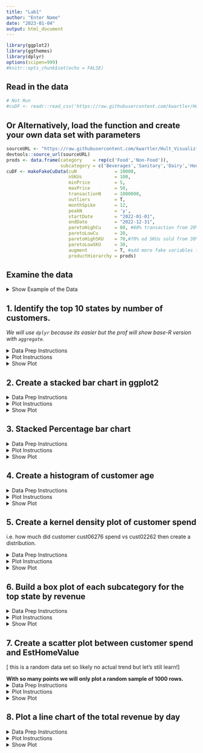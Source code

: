 ```yaml
---
title: "Lab1"
author: "Enter Name"
date: "2023-01-04"
output: html_document
---
```


```r
library(ggplot2)
library(ggthemes)
library(dplyr)
options(scipen=999)
#knitr::opts_chunk$set(echo = FALSE)

```

## Read in the data

```r
# Not Run
#cuDF <- readr::read_csv('https://raw.githubusercontent.com/kwartler/Hult_Visualizing-Analyzing-Data-with-R/main/DD1/A_Feb27/lab/grpN_10_fakeCustomerData.csv')
```

## Or Alternatively, load the function and create your own data set with parameters

```r
sourceURL <- "https://raw.githubusercontent.com/kwartler/Hult_Visualizing-Analyzing-Data-with-R/main/DD1/A_Feb27/lab/dataMaker.R"
devtools::source_url(sourceURL)
prods <- data.frame(category    = rep(c('Food','Non-Food')),
                    subcategory = c('Beverages','Sanitary','Dairy','Household'))
cuDF <- makeFakeCuData(cuN              = 10000, 
                       nSKUs            = 100, 
                       minPrice         = 5, 
                       maxPrice         = 50, 
                       transactionN     = 1000000,
                       outliers         = T,
                       monthSpike       = 12,
                       peakN            = 'y', 
                       startDate        = "2022-01-01", 
                       endDate          = "2022-12-31", 
                       paretoHighCu     = 80, #80% transaction from 20% of customers
                       paretoLowCu      = 20, 
                       paretoHighSKU    = 70,#70% od SKUs sold from 30% of SKUs
                       paretoLowSKU     = 30,
                       augment          = T, #add more fake variables from other table
                       productHierarchy = prods)
```

## Examine the data

<details>
<summary>Show Example of the Data</summary>
```r
knitr::kable(head(cuDF))
```
</details>

## 1. Identify the top 10 states by number of customers. 

*We will use `dplyr` because its easier but the prof will show base-R version with `aggregate`.*

<details>
<summary>Data Prep Instructions</summary>
- Create `customerByStateB` using `cuDF` 
     - apply `group_by` to `state`
     - apply `summarise` to create a variable `count` equal to `n_distinct` applied to the `customer` column.
     - apply `slice_max` with `n` equal to 10, referring to the `count` column previously created.
</details>

<details>
<summary>Plot Instructions</summary>  
- Create a `ggplot` with data `customerByStateB`. 
     - Aesthetics are declared so `x` equals `reorder(state, -count)`, `y` equals `count`.  This will reorder the bar from largest to smallest instead of the order of the factor levels.
     - Add a `geom_col` layer with `fill` color `#bada55`, 
     - Add the `theme_gdocs()` layer
     - Adjust the `theme` to rotate the x-axis labels 90 degrees.  This requires a new layer `theme()` with the parameter `axis.text.x` equal to `element_text(angle = 90)`
     , and add the following labels/titles
     - Add a layer `xlab` with the string "States" 
     - Add a layer `ylab` with the string "Number of Customers"
     - Add the title layer with `ggtitle` and the string "Top States by Number of Customers"
</details>

<details><summary>Show Plot</summary>

```r
# dplyr version
customerByStateB <- ____ %>%
  ____(____) %>%
  ____(____ = ____(____)) %>%
  ____(____= ____, ____)

# Now lets plot a bar chart
____(data = ____, aes(x = ____(____, -____), y = ____)) + 
  ____(fill = '#____') + 
  ____() + 
  ____(axis.text.x =____) +
  ____(____) + 
  ____(____) + 
  ____(____) +
  # Optional for bar labels
  geom_text(aes(label = count, x = state), vjust = 1.5)
  

```
</details>


## 2. Create a stacked bar chart in ggplot2
<details>
<summary>Data Prep Instructions</summary>

- Using `table()` tabulate the `cuDF` by `state` & `SKU` columns, nest this inside `as.data.frame` in an object called `SKUbyStateA`
- Use `order()` to reorder the `SKUbyStateA` by `Var1`
- Remove rows where `Freq!=0`

*Prof will show a `dplyr` method too*

- Create `idx` as a Boolean vector checking whether `SKUbyStateA$Var1` is `%in%` the `customerByStateB$state` column (this is from the previous section).
- Use `idx` to filter `SKUbyStateA` rows within square brackets.
- Left-hand assign a new column called `quartile` to `SKUbyStateA`.  It is calculated by applying `ntile` to the `Freq` with the integer parameter `4` for quartiles.  *You can also use `mutate` if you're doing `dplyr`.*
- Create `top` using `subset` applied to `SKUbyStateA` where the new `quartile` column is equal to `4`.
- Re`order` the `top` object based on the `Freq` column. 
</details>

<details>
<summary>Plot Instructions</summary>
- Create the `ggplot` with `top` with declared aesthetics as 
     - `x` **reordered** with `Var1` descending from `Freq`.  See last plot for hint.
     - `y` referring to `Freq`
     - `fill` as `Var2`
- Add a layer using `geom_bar`.  To create a stacked bar chart use `position="stack"` and `stat="identity"`.  The `color` equals `darkgrey` and add the parameter `show.legend = F` to remove the legend.
- Add a text layer with `geom_text` with the following parameters.
     - `aes(label = Var2)` refers to the column of string labels.
     - `size = 2` to adjust the label size
     - `position = position_stack(vjust = 0.5)` to get the labels stacked up with each section
- Add the google docs theme
- Rotate the x-axis labels 90 degrees
- Adjust the x-axis label to be "States"
- Adjust the y-axis label to be "SKU Volume"
- Add a title of "Top States & Top SKUs"
</details>

<details>
<summary>Show Plot</summary>

```r
# Base R
SKUbyStateA <- ____(____(cuDF$____, cuDF$____))
SKUbyStateA <- ____[____(SKUbyStateA$____),]
SKUbyStateA <- ____[SKUbyStateA$____= ____, ]

# Subset to the top 10 states
idx <- ____ %in% ____
SKUbyStateA <- ____[____,] # 10 states * 100 SKUs = 1000 rows

# Identify the quartiles and group the rest
SKUbyStateA$quartile <- ____(____$____, ____)
top <- ____(____, ____$____==____) #top quartile
top <- top[____(____$____),]

# Build the plot
____(____, ____(____, ____, x=____(____, -____))) + 
    ____(position="____", stat="____", ____, show.legend = F) + #identity means use actual values
  ____(aes(____), ____, position = ____(____)) + 
  ____ + 
  theme(____) +
  ____ + 
  ____ + 
  ____ 
```
</details>

## 3. Stacked Percentage bar chart
<details>
<summary>Data Prep Instructions</summary>
- Create `stateSpend` with `aggregate` on the `cuDF` data `Price` by `state` & apply `sum`
- Create `topState` using square brackets on `stateSpend`.  Apply `which.max` applied to the `Price` column to the left of the comma.
- Create `lowState` using square brackets on `stateSpend`.  Apply `which.min` applied to the `Price` column to the left of the comma.
- Finally create `plotDF` by applying `subset` to `cuDF` where `$state` is equal to `topState$state[1]` OR (use the pipe `|` operator) `lowState$state[1]` 
</details>

<details>
<summary>Plot Instructions</summary>

- Create a `ggplot` with `plotDF` with aesthetics
     - `fill` is `subcategory`
     - `y` is `Price`
     - `x` is `state`
- Add a `geom_bar` layer with paramters
     - `position="fill"`
     - `stat="identity"`
- Add the highcharts theme `theme_hc()` as a layer 
</details>
<details>
<summary>Show Plot</summary>
```r
# Just the top state
____ <- ____(____ ~ ____, ____, ____)
topState   <- stateSpend[____(____$____),]
lowState   <- ____[____(____$____),]
____     <- ____(____, ____|____)

____(____, aes(____, ____, ____)) + 
  ____(____, ____) + 
  ____()

```
</details>

## 4. Create a histogram of customer age

<details>
<summary>Data Prep Instructions</summary>
- Create the `individuals` object by applying `!duplicated` to the `customer` column of `cuDF` within square brackets.  The `!` operated negates a Boolean (switches T to F & vice-versa)
</details>

<details>
<summary>Plot Instructions</summary>
- Use `individuals` to create a `ggplot` with `aes` and `x=age`.  No need for a Y with a histogram.
     - Add the `geom_histogram` layer so that the bars are `fill`ed with `#C00C00` and outline `color` is `darkgrey`
     - Add the `theme_fivethirtyeight()`
     - Add a title with "Customer Age Distribution"
</details>
<details>
<summary>Show Plot</summary>
```r
# Base R
____ <- ____[!____(____$____),]

# Plot
____(____, ____) + 
  ____(____, ____) +
____() +
  ____(____) 
  
```
</details>


## 5. Create a kernel density plot of customer spend 
i.e. how much did customer cust06276 spend vs cust02262 then create a distribution. 

<details>
<summary>Data Prep Instructions</summary>
- Create `householdSpend` using `aggregate()` with `Price` by `customer` applied to the `cuDF`.  The function to apply is `sum`
</details>

<details>
<summary>Plot Instructions</summary>
- Create a `ggplot`with `householdSpend`.  The aesthetics should be `x = Price`.  No need to have a y-defined with a density plot.
     - Add a `geom_density` layer, `fill`ed with `#c0ffee`.
     - Add the `few()` theme
     - Add a title with "Avg Household Spend"
</details>

<details>
<summary>Show Plot</summary>
```r
# Base R 
____ <- ____(____ ~ ____, ____, ____)

____(____, aes(____)) + 
  ____(____) + 
  ____() + 
  ____
```
</details>

## 6. Build a box plot of each subcategory for the top state by revenue 

<details>
<summary>Data Prep Instructions</summary>
- Use `aggregate` again but now `sum` using the `Price` by the `state` in an object called `stateSpend`
- Create `topState` by applying `which.max` to the `Price` column of `stateSpend`.  This expression should be within square brackets of `stateSpend` (requires a comma for rows/columns).  This programmatically declares the top state name instead of explicit declaration.
- Now `subset` the `cuDF` data frame where the `cuDF`'s `state` column equals `topState$state[1]`.  The new object should be called `plotDF`
</details>

<details>
<summary>Plot Instructions</summary>
- Create an object `p` using `ggplot` with `plotDF`.  The aesthetics should be:
     - `x` as `subcategory`
     - `y` as `Price`
     - `fill` as `subcategory`.
     - Add a boxplot layer with `geom_boxplot` but with `position=position_dodge(width=0.8)` to ensure the labels align & add `show.legend=F` to remove the duplicative legend.
     - Add a `few` theme
- Next, use `aggregate` again to get the `mean` values of `Price` by `subcategory` from the `plotDF`.  Call this object `catSpend`.
- Overwrite the `$Price` column (left side assignment) by applying `round()` to the `$Price` column
- Add a layer to `p` with `geom_text`.  
     - The data should be `catSpend`
     - The aesthetics need `label = Price`
     - Outside of the aesthetics, add `position=position_dodge(width=0.8)` to make sure the alignment is the same as the boxes.
- Programmatically declare the title with `paste()` & `topState$state`
     - Add a title "Top State Household Spend by Subcategory"
</details>

<details>
<summary>Show Plot</summary>
```r
# Base R
____ <- ____(____ ~ ____, cuDF, ____)
____   <- ____[____(____$____),]
plotDF     <- ____(____, ____$____==____$____)

# Initialize the plot
p <- ____(____, aes(____, ____, ____)) + 
  ____(____, ____) + 
  theme____()

# Get stats
catSpend <- ____(____ ~ ____, ____, ____)
____$____ <- round(____$____)

# Add label layer & call the updated plot object
p <- p + ____(data = ____, aes(____ = ____),____ = ____(____=0.8)) + 
  ggtitle(____(____$____, ____))
p
```
</details>

## 7. Create a scatter plot between customer spend and EstHomeValue 

[ this is a random data set so likely no actual trend but let's still learn!]

**With so many points we will only plot a random sample of 1000 rows.**
<details>
<summary>Data Prep Instructions</summary>
- Create `totalSpendByCu` using `aggregate` where it's `Price` by `customer` applied to `cuDF` a & `sum`
- Create `idx` with the `sample` function referring to `1:nrow(cuDF)` amd the integer `1000`
- Use `idx` within square brackets to obtain the random sample.  Call the object `sampSpendByCu`
- Next drop duplicates in `cuDF` by the `customer` column. Call this object `indCuDF`. Hint use the `!duplicated` function above.  **We are only selecting specific columns for the plot, seen to the right of the comma as `names(cuDF)%in% c('customer','EstHomeValue', 'state')`**
- Create `sampSpendByCu` using `inner_join`. The x-table is `sampSpendByCu`.  The y-table is `indCuDF`.  The join column is `by = "customer"` .  *Its not needed here but the best practice is explicit declaration of the `by` parameter.*`
- The `EstHomeValue` column has a leading `$` in the string.  We will use `gsub` to globally substitute the `$` to nothing `''` within the column & nest this in `as.numeric` to re-declare the type.  
- For the sake of learning, left-hand assign a column `$west` to `sampSpendByCu`.  Declare it using a logical operator `%in%` with `sampSpendByCu$state` & `c('Oregon', 'Washington','California')`
</details>

<details>
<summary>Plot Instructions</summary>
- Create a `ggplot` with `sampSpendByCu`. Aesthetics should be:
     - `x` is `EstHomeValue`
     - `y` is `Price`
     - `group` is `west`
- Add a `geom_point` layer.  Aesthetics should be:
     - `shape` is `west`
     - `color` is `west`
     - **outside** of the `aes` call, add `alpha = 0.5` to adjust the transparency
- Add the theme `calc`
- Add a title "House Value to Spend"
</details>

<details>
<summary>Show Plot</summary>
```r
# Sum the price by customer (total spend) within the sample
____ <- ____(____~____, ____, ____)

# Get a sample
set.seed(2023)
idx <- ____(____, ____)
____ <- totalSpendByCu[____,]

# In the original data, drop duplicates, and retain only  3 columns (join & data)
indCuDF <- ____[____(cuDF$___), names(cuDF)%in% c('customer','EstHomeValue', 'state')]

# Perform the join by ID
sampSpendByCu <- ____(____, ____, ____=____)

# Clean up the dollar column
sampSpendByCu$EstHomeValue <- as.numeric(____('[$]',____,____$____))

# Make a grouping to show the way to change shapes by group
sampSpendByCu$____ <- sampSpendByCu$state  %in% c('____', '____','____')

# Examine
____(____, aes(x=____,____, group = west)) + 
  ____(aes(____, ____), alpha = ____) +
  theme_calc() + 
  ____
```

</details>

## 8. Plot a line chart of the total revenue by day

<details>
<summary>Data Prep Instructions</summary>
- Declare `cuDF$timestamp` as a date object with `as.Date` in a new column called `date` (left assigned) 
- `aggregate` the `Price` by the `date` of the `cuDF` object.  apply `sum`, call the new object `plotDF`
</details>

<details>
<summary>Plot Instructions</summary>
- Create a ggplot with `plotDF` with aesthetics
     - `x` is `date` column
     - `y` is the summed `Price` column
- Add the `geom_line` layer with `alpha = 0.3`
- Add the `gdocs` theme
- Add `geom_smooth` with parameters `method=loess, se=FALSE` to add a curved trend line and remove confidence intervals.
</details>


<details>
<summary>Show Plot</summary>
```r
# Declare as data class
cuDF$date <- ____(____$____)

# Aggregate ID by date, get the length(total number of transactions by day)
plotDF <- ____(____~____, ____,____)

# Plot; removed the most, see if you can instantiate the ggplot with this little!
____(____) + 
  ____(____) +
  ____ + 
  ____(____, ____)

```
</details>

